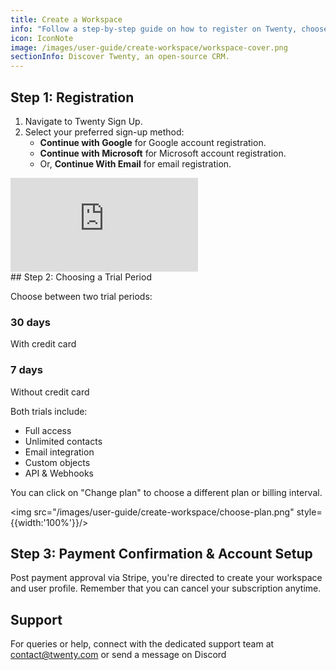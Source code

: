 ```yaml
---
title: Create a Workspace
info: "Follow a step-by-step guide on how to register on Twenty, choose a subscription plan, confirm your payment and set up your account, with additional advice on seeking assistance if needed."
icon: IconNote
image: /images/user-guide/create-workspace/workspace-cover.png
sectionInfo: Discover Twenty, an open-source CRM.
---
```


## Step 1: Registration
1. Navigate to <ArticleLink href="https://app.twenty.com">Twenty Sign Up</ArticleLink>.
2. Select your preferred sign-up method:
    - **Continue with Google** for Google account registration.
    - **Continue with Microsoft** for Microsoft account registration.
    - Or, **Continue With Email** for email registration.

<div style={{padding:'69.01% 0 0 0', position:'relative', margin: '32px 0px 0px'}}>
  <iframe 
    src="https://player.vimeo.com/video/927066829?autoplay=1&loop=1&autopause=0&background=1&amp;app_id=58479" 
    frameBorder="0" 
    allow="autoplay; fullscreen; picture-in-picture; clipboard-write" 
    style={{
      position:'absolute',
      top:0,
      left:0,
      width:'100%',
      height:'100%',
      borderRadius: '16px', 
      border:'2px solid black'
    }}
    title="Export data"
  ></iframe>
</div>
<script src="https://player.vimeo.com/api/player.js"></script>
## Step 2: Choosing a Trial Period

Choose between two trial periods:

### 30 days  
With credit card

### 7 days  
Without credit card

Both trials include:
-  Full access
-  Unlimited contacts
-  Email integration
-  Custom objects
-  API & Webhooks

You can click on "Change plan" to choose a different plan or billing interval.

<img src="/images/user-guide/create-workspace/choose-plan.png" style={{width:'100%'}}/>

## Step 3: Payment Confirmation & Account Setup
Post payment approval via Stripe, you're directed to create your workspace and user profile. Remember that you can cancel your subscription anytime.

## Support
For queries or help, connect with the dedicated support team at [contact@twenty.com](mailto:contact@twenty.com) or send a message on <ArticleLink href="https://discord.gg/cx5n4Jzs57">Discord</ArticleLink>

<ArticleEditContent></ArticleEditContent>
